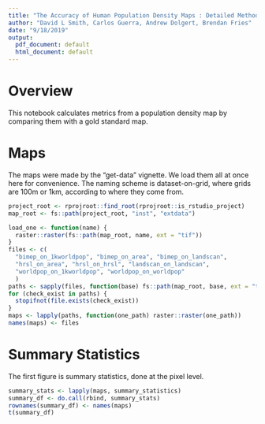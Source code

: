 ```yaml
---
title: "The Accuracy of Human Population Density Maps : Detailed Methods"
author: "David L Smith, Carlos Guerra, Andrew Dolgert, Brendan Fries"
date: "9/18/2019"
output:
  pdf_document: default
  html_document: default
---
```


# Overview

This notebook calculates metrics from a population density map
by comparing them with a gold standard map.

# Maps

The maps were made by the "get-data" vignette. We load them all
at once here for convenience. The naming scheme is dataset-on-grid,
where grids are 100m or 1km, according to where they come from.

```r
project_root <- rprojroot::find_root(rprojroot::is_rstudio_project)
map_root <- fs::path(project_root, "inst", "extdata")

load_one <- function(name) {
  raster::raster(fs::path(map_root, name, ext = "tif"))
}
files <- c(
  "bimep_on_1kworldpop", "bimep_on_area", "bimep_on_landscan",
  "hrsl_on_area", "hrsl_on_hrsl", "landscan_on_landscan",
  "worldpop_on_1kworldpop", "worldpop_on_worldpop"
  )
paths <- sapply(files, function(base) fs::path(map_root, base, ext = "tif"))
for (check_exist in paths) {
  stopifnot(file.exists(check_exist))
}
maps <- lapply(paths, function(one_path) raster::raster(one_path))
names(maps) <- files
```

# Summary Statistics

The first figure is summary statistics, done at the pixel level.

```r
summary_stats <- lapply(maps, summary_statistics)
summary_df <- do.call(rbind, summary_stats)
rownames(summary_df) <- names(maps)
t(summary_df)
```

